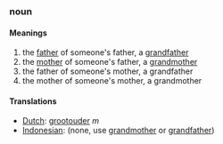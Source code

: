===noun===
====Meanings====
#the [[father]] of someone's father, a [[grandfather]]
#the [[mother]] of someone's father, a [[grandmother]]
#the father of someone's mother, a grandfather
#the mother of someone's mother, a grandmother
====Translations====
*[[Dutch]]: [[grootouder]] ''m''
*[[Indonesian]]: (none, use [[grandmother]] or [[grandfather]])